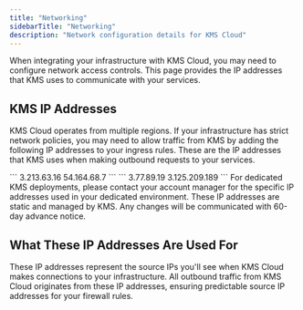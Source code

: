 ```yaml
---
title: "Networking"
sidebarTitle: "Networking"
description: "Network configuration details for KMS Cloud"
---
```


When integrating your infrastructure with KMS Cloud, you may need to configure network access controls. This page provides the IP addresses that KMS uses to communicate with your services.

## KMS IP Addresses

KMS Cloud operates from multiple regions. If your infrastructure has strict network policies, you may need to allow traffic from KMS by adding the following IP addresses to your ingress rules. These are the IP addresses that KMS uses when making outbound requests to your services.

<Tabs>
  <Tab title="US Region">
    ```
    3.213.63.16
    54.164.68.7
    ```
  </Tab>
  
  <Tab title="EU Region">
    ```
    3.77.89.19
    3.125.209.189
    ```
  </Tab>
  
  <Tab title="Dedicated Cloud">
    For dedicated KMS deployments, please contact your account manager for the specific IP addresses used in your dedicated environment.
  </Tab>
</Tabs>

<Warning>
These IP addresses are static and managed by KMS. Any changes will be communicated with 60-day advance notice.
</Warning>

## What These IP Addresses Are Used For

These IP addresses represent the source IPs you'll see when KMS Cloud makes connections to your infrastructure. All outbound traffic from KMS Cloud originates from these IP addresses, ensuring predictable source IP addresses for your firewall rules.
